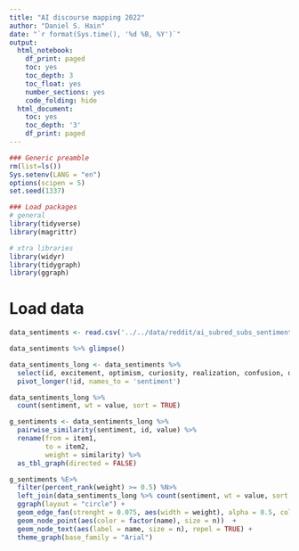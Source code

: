 ```yaml
---
title: "AI discourse mapping 2022"
author: "Daniel S. Hain"
date: "`r format(Sys.time(), '%d %B, %Y')`"
output:
  html_notebook:
    df_print: paged
    toc: yes
    toc_depth: 3
    toc_float: yes
    number_sections: yes
    code_folding: hide
  html_document:
    toc: yes
    toc_depth: '3'
    df_print: paged
---
```


```r
### Generic preamble
rm(list=ls())
Sys.setenv(LANG = "en")
options(scipen = 5)
set.seed(1337)

### Load packages  
# general
library(tidyverse)
library(magrittr)

# xtra libraries
library(widyr)
library(tidygraph)
library(ggraph)
```

# Load data

```r
data_sentiments <- read.csv('../../data/reddit/ai_subred_subs_sentiment_cluster.csv')
```

```r
data_sentiments %>% glimpse()
```

```r
data_sentiments_long <- data_sentiments %>% 
  select(id, excitement, optimism, curiosity, realization, confusion, disappointment, disapproval, fear) %>%
  pivot_longer(!id, names_to = 'sentiment') 
```

```r
data_sentiments_long %>%
  count(sentiment, wt = value, sort = TRUE)
```


```r
g_sentiments <- data_sentiments_long %>%
  pairwise_similarity(sentiment, id, value) %>%
  rename(from = item1, 
         to = item2,
         weight = similarity) %>%
  as_tbl_graph(directed = FALSE) 
```

```r
g_sentiments %E>%
  filter(percent_rank(weight) >= 0.5) %N>%
  left_join(data_sentiments_long %>% count(sentiment, wt = value, sort = TRUE), by = c('name' = 'sentiment') ) %>%
  ggraph(layout = "circle") + 
  geom_edge_fan(strenght = 0.075, aes(width = weight), alpha = 0.5, col = 'cyan2')  + 
  geom_node_point(aes(color = factor(name), size = n))  + 
  geom_node_text(aes(label = name, size = n), repel = TRUE) +
  theme_graph(base_family = "Arial") 
```







